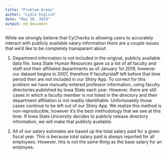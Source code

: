 ```yaml
---
title: "Problem Areas"
author: "Lydia English"
date: "May 30, 2019"
output: md_document
---
```


While we strongly believe that CyChecks is allowing users to accurately interact with publicly available salary information there are a couple issues that we'd like to be completely transparant about. 

1. Department information is not included in the original, publicly available data file. Iowa State Human Resources gave us a list of all faculty and staff and their affiliated departments as of January 1st 2019, however our dataset begins in 2007, therefore if faculty/staff left before that time period then are not included in our Shiny App. To correct for this problem we have manually entered professor information, using faculty directories published by Iowa State each year. However, there are still cases in which a faculty member is not listed in the directory and their department affiliation is not readily identifiable. Unfortunately those cases continue to be left out of our Shiny App. We realize this method is non-reproducible, however it's the best methodology that we see at this time. If Iowa State University decides to publicly release directory information, we will make that publicly available. 

2. All of our salary estimates are based up the total salary paid for a given fiscal year. This is because total salary paid is always reported for all employees. However, this is not the same thing as the base salary for an employee. 

